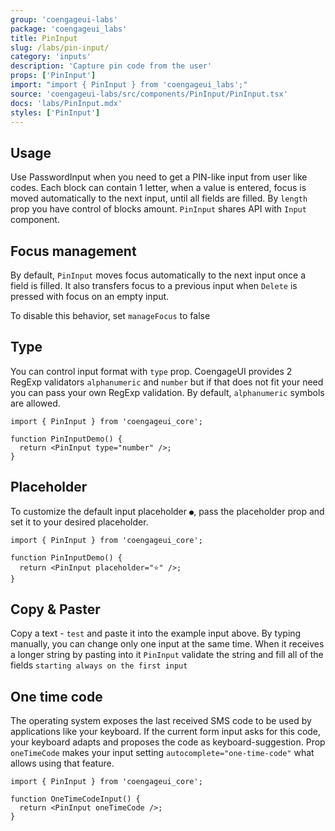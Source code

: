 ```yaml
---
group: 'coengageui-labs'
package: 'coengageui_labs'
title: PinInput
slug: /labs/pin-input/
category: 'inputs'
description: 'Capture pin code from the user'
props: ['PinInput']
import: "import { PinInput } from 'coengageui_labs';"
source: 'coengageui-labs/src/components/PinInput/PinInput.tsx'
docs: 'labs/PinInput.mdx'
styles: ['PinInput']
---
```



## Usage

Use PasswordInput when you need to get a PIN-like input from user like codes.
Each block can contain 1 letter, when a value is entered, focus is moved automatically to the next input, until all fields are filled.
By `length` prop you have control of blocks amount. `PinInput` shares API with `Input` component.

<Demo data={PinInputDemos.usage} />

## Focus management

By default, `PinInput` moves focus automatically to the next input once a field is filled.
It also transfers focus to a previous input when `Delete` is pressed with focus on an empty input.

To disable this behavior, set `manageFocus` to false

<Demo data={PinInputDemos.focus} />

## Type

You can control input format with `type` prop. CoengageUI provides 2
RegExp validators `alphanumeric` and `number` but if that does not fit your need you can pass your own RegExp validation.
By default, `alphanumeric` symbols are allowed.

```tsx
import { PinInput } from 'coengageui_core';

function PinInputDemo() {
  return <PinInput type="number" />;
}
```

## Placeholder

To customize the default input placeholder `●`, pass the placeholder prop and set it to your desired placeholder.

<Demo data={PinInputDemos.placeholder} />

```tsx
import { PinInput } from 'coengageui_core';

function PinInputDemo() {
  return <PinInput placeholder="⭐️" />;
}
```

## Copy & Paster

Copy a text - `test` and paste it into the example input above.
By typing manually, you can change only one input at the same time. When it receives a longer string by pasting into it `PinInput` validate the string and fill all of the fields `starting always on the first input`

<Demo data={PinInputDemos.usage} />

## One time code

The operating system exposes the last received SMS code to be used by applications like your keyboard.
If the current form input asks for this code, your keyboard adapts and proposes the code as keyboard-suggestion.
Prop `oneTimeCode` makes your input setting `autocomplete="one-time-code"` what allows using that feature.

```tsx
import { PinInput } from 'coengageui_core';

function OneTimeCodeInput() {
  return <PinInput oneTimeCode />;
}
```

